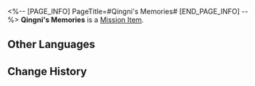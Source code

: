 <%-- [PAGE_INFO]
PageTitle=#Qingni's Memories#
[END_PAGE_INFO] --%>
{{Item Infobox
|id          = 140219
|image       = Item Qingni's Memories.png{{subst:void|<!--$UPLOAD:<<SpriteOutput/ItemFigures/140157.png>-<Item Qingni's Memories.png>-<Item Icons>>-->}}
|type        = Mission Item
|invCategory = Missions
|rarity      = 3
|effect      = 
|description = Qingni remembered how affectionate her mother was, but she also remembered how stubborn and unreasonable her mother was when it came to "becoming a pilot."
}}
'''Qingni's Memories''' is a [[Mission Item]].

==Other Languages==
{{Other Languages
|en   = Qingni's Memories
|zhs  = 晴霓的回忆
|zht  = 晴霓的回憶
|ja   = 晴霓の記憶
|ko   = 청예의 기억
|es   = Recuerdos de Qingni
|fr   = Souvenirs de Qingni
|ru   = Воспоминание Цинни
|th   = ความทรงจำของ Qingni
|vi   = Hồi Ức Của Qingni
|de   = Qingnis Erinnerungen
|id   = Kenangan Qingni
|pt   = Memórias de Qingni
}}

==Change History==
{{Change History|1.2}}